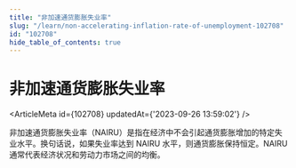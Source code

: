```yaml
---
title: "非加速通货膨胀失业率"
slug: "/learn/non-accelerating-inflation-rate-of-unemployment-102708"
id: "102708"
hide_table_of_contents: true
---
```



# 非加速通货膨胀失业率

<ArticleMeta id={102708} updatedAt={'2023-09-26 13:59:02'} />
<div className='border-solid border-b border-t-0 my-4 border-[var(--ifm-color-gray-300)]' />

非加速通货膨胀失业率（NAIRU）是指在经济中不会引起通货膨胀增加的特定失业水平。换句话说，如果失业率达到 NAIRU 水平，则通货膨胀保持恒定。NAIRU 通常代表经济状况和劳动力市场之间的均衡。
